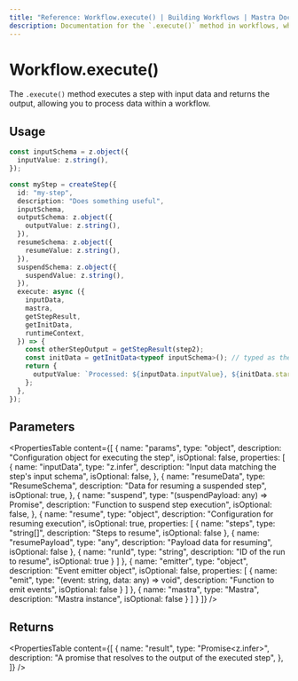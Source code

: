 ```yaml
---
title: "Reference: Workflow.execute() | Building Workflows | Mastra Docs"
description: Documentation for the `.execute()` method in workflows, which executes a step with input data and returns the output.
---
```


# Workflow.execute()

The `.execute()` method executes a step with input data and returns the output, allowing you to process data within a workflow.

## Usage

```typescript
const inputSchema = z.object({
  inputValue: z.string(),
});

const myStep = createStep({
  id: "my-step",
  description: "Does something useful",
  inputSchema,
  outputSchema: z.object({
    outputValue: z.string(),
  }),
  resumeSchema: z.object({
    resumeValue: z.string(),
  }),
  suspendSchema: z.object({
    suspendValue: z.string(),
  }),
  execute: async ({
    inputData,
    mastra,
    getStepResult,
    getInitData,
    runtimeContext,
  }) => {
    const otherStepOutput = getStepResult(step2);
    const initData = getInitData<typeof inputSchema>(); // typed as the input schema variable (zod schema)
    return {
      outputValue: `Processed: ${inputData.inputValue}, ${initData.startValue} (runtimeContextValue: ${runtimeContext.get("runtimeContextValue")})`,
    };
  },
});
```

## Parameters

<PropertiesTable
  content={[
    {
      name: "params",
      type: "object",
      description: "Configuration object for executing the step",
      isOptional: false,
      properties: [
        {
          name: "inputData",
          type: "z.infer<TInput>",
          description: "Input data matching the step's input schema",
          isOptional: false,
        },
        {
          name: "resumeData",
          type: "ResumeSchema",
          description: "Data for resuming a suspended step",
          isOptional: true,
        },
        {
          name: "suspend",
          type: "(suspendPayload: any) => Promise<void>",
          description: "Function to suspend step execution",
          isOptional: false,
        },
        {
          name: "resume",
          type: "object",
          description: "Configuration for resuming execution",
          isOptional: true,
          properties: [
            {
              name: "steps",
              type: "string[]",
              description: "Steps to resume",
              isOptional: false
            },
            {
              name: "resumePayload",
              type: "any",
              description: "Payload data for resuming",
              isOptional: false
            },
            {
              name: "runId",
              type: "string",
              description: "ID of the run to resume",
              isOptional: true
            }
          ]
        },
        {
          name: "emitter",
          type: "object",
          description: "Event emitter object",
          isOptional: false,
          properties: [
            {
              name: "emit",
              type: "(event: string, data: any) => void",
              description: "Function to emit events",
              isOptional: false
            }
          ]
        },
        {
          name: "mastra",
          type: "Mastra",
          description: "Mastra instance",
          isOptional: false
        }
      ]
    }
  ]}
/>

## Returns

<PropertiesTable
  content={[
    {
      name: "result",
      type: "Promise<z.infer<TOutput>>",
      description: "A promise that resolves to the output of the executed step",
    },
  ]}
/>
